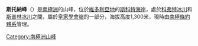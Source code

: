 {{unreferenced|time=2014-01-27T18:07:17+00:00}}
{{coord|77|54|S|163|6|E|display=title}}

'''斯托納峰'''（{{lang-en|Stoner Peak}}）是[[南極洲|南極洲]]的山峰，位於[[維多利亞地|維多利亞地]]的[[斯科特海岸|斯科特海岸]]，處於[[科弗特冰川|科弗特冰川]]和[[斯普林冰川|斯普林冰川]]之間，屬於[[皇家學會嶺|皇家學會嶺]]的一部分，海拔高度1,300米，現時由[[南極條約體系|南極條約體系]]管理。

{{DEFAULTSORT:Stoner Peak}}
[[Category:南極洲山峰|Category:南極洲山峰]]


{{ScottCoast-geo-stub}}